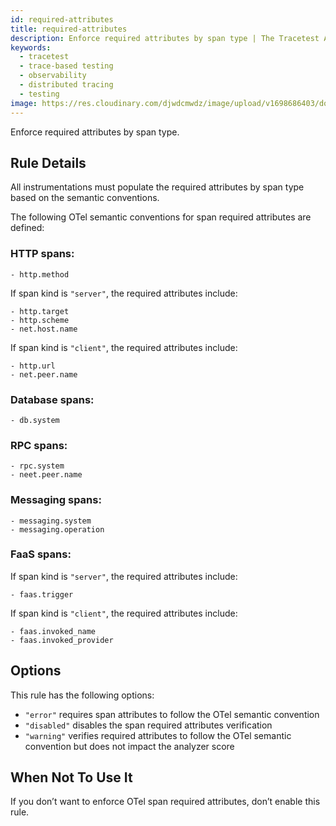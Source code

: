 ```yaml
---
id: required-attributes
title: required-attributes
description: Enforce required attributes by span type | The Tracetest Analyzer analyzes OpenTelemetry traces
keywords:
  - tracetest
  - trace-based testing
  - observability
  - distributed tracing
  - testing
image: https://res.cloudinary.com/djwdcmwdz/image/upload/v1698686403/docs/Blog_Thumbnail_14_rsvkmo.jpg
---
```


Enforce required attributes by span type.

## Rule Details

All instrumentations must populate the required attributes by span type based on the semantic conventions.

The following OTel semantic conventions for span required attributes are defined:

### HTTP spans:

```
- http.method
```

If span kind is `"server"`, the required attributes include:

```
- http.target
- http.scheme
- net.host.name
```

If span kind is `"client"`, the required attributes include:

```
- http.url
- net.peer.name
```

### Database spans:

```
- db.system
```

### RPC spans:

```
- rpc.system
- neet.peer.name
```

### Messaging spans:

```
- messaging.system
- messaging.operation
```

### FaaS spans:

If span kind is `"server"`, the required attributes include:

```
- faas.trigger
```

If span kind is `"client"`, the required attributes include:

```
- faas.invoked_name
- faas.invoked_provider
```

## Options

This rule has the following options:

- `"error"` requires span attributes to follow the OTel semantic convention
- `"disabled"` disables the span required attributes verification
- `"warning"` verifies required attributes to follow the OTel semantic convention but does not impact the analyzer score

## When Not To Use It

If you don’t want to enforce OTel span required attributes, don’t enable this rule.
